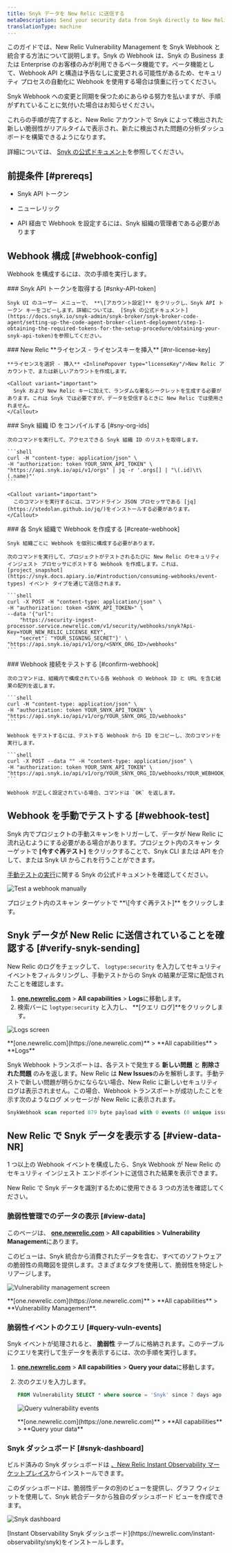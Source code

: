 ```yaml
---
title: Snyk データを New Relic に送信する
metaDescription: Send your security data from Snyk directly to New Relic.
translationType: machine
---
```







このガイドでは、New Relic Vulnerability Management を Snyk Webhook と統合する方法について説明します。Snyk の Webhook は、Snyk の Business または Enterprise のお客様のみが利用できるベータ機能です。ベータ機能として、Webhook API と構造は予告なしに変更される可能性があるため、セキュリティ プロセスの自動化に Webhook を使用する場合は慎重に行ってください。

Snyk Webhook への変更と同期を保つためにあらゆる努力を払いますが、手順がずれていることに気付いた場合はお知らせください。

これらの手順が完了すると、New Relic アカウントで Snyk によって検出された新しい脆弱性がリアルタイムで表示され、新たに検出された問題の分析ダッシュボードを構築できるようになります。

詳細については、 [Snyk の公式ドキュメント](https://snyk.docs.apiary.io/#reference/webhooks)を参照してください。

## 前提条件 [#prereqs]

* Snyk API トークン

* ニューレリック

  <InlinePopover type="licenseKey"/>

* API 経由で Webhook を設定するには、Snyk 組織の管理者である必要があります

## Webhook 構成 [#webhook-config]

Webhook を構成するには、次の手順を実行します。

<Steps>
  <Step>
    ### Snyk API トークンを取得する [#snky-API-token]

    Snyk UI のユーザー メニューで、 **\[アカウント設定]** をクリックし、Snyk API トークン キーをコピーします。詳細については、 [Snyk の公式ドキュメント](https://docs.snyk.io/snyk-admin/snyk-broker/snyk-broker-code-agent/setting-up-the-code-agent-broker-client-deployment/step-1-obtaining-the-required-tokens-for-the-setup-procedure/obtaining-your-snyk-api-token)を参照してください。
  </Step>

  <Step>
    ### New Relic **ライセンス - ライセンスキーを挿入** [#nr-license-key]

    **ライセンスを選択 - 挿入** <InlinePopover type="licenseKey"/>New Relic アカウントで、または新しいアカウントを作成します。

    <Callout variant="important">
      Snyk および New Relic キーに加えて、ランダムな署名シークレットを生成する必要があります。これは Snyk では必要ですが、データを受信するときに New Relic では使用されません。
    </Callout>
  </Step>

  <Step>
    ### Snyk 組織 ID をコンパイルする [#sny-org-ids]

    次のコマンドを実行して、アクセスできる Snyk 組織 ID のリストを取得します。

    ```shell
    curl -H "content-type: application/json" \
    -H "authorization: token YOUR_SNYK_API_TOKEN" \
    "https://api.snyk.io/api/v1/orgs" | jq -r '.orgs[] | "\(.id)\t\(.name)"'
    ```

    <Callout variant="important">
      このコマンドを実行するには、コマンドライン JSON プロセッサである [jq](https://stedolan.github.io/jq/)をインストールする必要があります。
    </Callout>
  </Step>

  <Step>
    ### 各 Snyk 組織で Webhook を作成する [#create-webhook]

    Snyk 組織ごとに Webhook を個別に構成する必要があります。

    次のコマンドを実行して、プロジェクトがテストされるたびに New Relic のセキュリティ インジェスト プロセッサにポストする Webhook を作成します。これは、 [project_snapshot](https://snyk.docs.apiary.io/#introduction/consuming-webhooks/event-types) イベント タイプを通じて送信されます。

    ```shell
    curl -X POST -H "content-type: application/json" \
    -H "authorization: token <SNYK_API_TOKEN>" \
    --data '{"url": 
        "https://security-ingest-processor.service.newrelic.com/v1/security/webhooks/snyk?Api-Key=YOUR_NEW_RELIC_LICENSE_KEY",
        "secret": "YOUR_SIGNING_SECRET"}' \
    "https://api.snyk.io/api/v1/org/<SNYK_ORG_ID>/webhooks"
    ```
  </Step>

  <Step>
    ### Webhook 接続をテストする [#confirm-webhook]

    次のコマンドは、組織内で構成されている各 Webhook の Webhook ID と URL を含む結果の配列を返します。

    ```shell
    curl -H "content-type: application/json" \
    -H "authorization: token YOUR_SNYK_API_TOKEN" \
    "https://api.snyk.io/api/v1/org/YOUR_SNYK_ORG_ID/webhooks"
    ```

    Webhook をテストするには、テストする Webhook から ID をコピーし、次のコマンドを実行します。

    ```shell
    curl -X POST --data "" -H "content-type: application/json" \
    -H "authorization: token YOUR_SNYK_API_TOKEN" \
    "https://api.snyk.io/api/v1/org/YOUR_SNYK_ORG_ID/webhooks/YOUR_WEBHOOK_ID/ping"
    ```

    Webhook が正しく設定されている場合、コマンドは `OK` を返します。
  </Step>
</Steps>

## Webhook を手動でテストする [#webhook-test]

Snyk 内でプロジェクトの手動スキャンをトリガーして、データが New Relic に流れ込むようにする必要がある場合があります。プロジェクト内のスキャン ターゲットで **\[今すぐ再テスト]** をクリックすることで、Snyk CLI または API を介して、または Snyk UI からこれを行うことができます。

[手動テストの実行](https://docs.snyk.io/getting-started/running-tests#run-tests-manually)に関する Snyk の公式ドキュメントを確認してください。

<img
  title="Test a webhook manually"
  alt="Test a webhook manually"
  src={vulnerabilitymanagementTestWebhook}
/>

<figcaption>
  プロジェクト内のスキャン ターゲットで **\[今すぐ再テスト]** をクリックします。
</figcaption>

## Snyk データが New Relic に送信されていることを確認する [#verify-snyk-sending]

New Relic のログをチェックして、 `logtype:security` を入力してセキュリティ イベントをフィルタリングし、手動テストからの Snyk の結果が正常に配信されたことを確認します。

1. **[one.newrelic.com](https://one.newrelic.com)** > **All capabilities** > **Logs**に移動します。
2. 検索バーに `logtype:security` と入力し、 **\[クエリ ログ]**をクリックします。

<img
  title="Logs screen"
  alt="Logs screen"
  src={vulnerabilitymanagementVerifySnykData}
/>

<figcaption>
  **[one.newrelic.com](https://one.newrelic.com)** > **All capabilities** > **Logs**
</figcaption>

Snyk Webhook トランスポートは、各テストで発生する **新しい問題** と **削除された問題** のみを返します。New Relic は **New Issues**のみを解析します。手動テストで新しい問題が明らかにならない場合、New Relic に新しいセキュリティ ログは表示されません。この場合、Webhook トランスポートが成功したことを示す次のようなログ メッセージが New Relic に表示されます。

```sql
SnykWebhook scan reported 879 byte payload with 0 events (0 unique issue ids) from '' errors=no
```

## New Relic で Snyk データを表示する [#view-data-NR]

1 つ以上の Webhook イベントを構成したら、Snyk Webhook が New Relic のセキュリティ インジェスト エンドポイントに送信された結果を表示できます。

New Relic で Snyk データを識別するために使用できる 3 つの方法を確認してください。

### 脆弱性管理でのデータの表示 [#view-data]

このページは、 **[one.newrelic.com](https://one.newrelic.com)** > **All capabilities** > **Vulnerability Management**にあります。

このビューは、Snyk 統合から消費されたデータを含む、すべてのソフトウェアの脆弱性の鳥瞰図を提供します。さまざまなタブを使用して、脆弱性を特定しトリアージします。

<img
  title="Vulnerability management screen"
  alt="Vulnerability management screen"
  src={accountsVmLanding}
/>

<figcaption>
  **[one.newrelic.com](https://one.newrelic.com)** > **All capabilities** > **Vulnerability Management**.
</figcaption>

### 脆弱性イベントのクエリ [#query-vuln-events]

Snyk イベントが処理されると、 **脆弱性** テーブルに格納されます。このテーブルにクエリを実行して生データを表示するには、次の手順を実行します。

1. **[one.newrelic.com](https://one.newrelic.com)** > **All capabilities** > **Query your data**に移動します。

2. 次のクエリを入力します。

   ```sql
   FROM Vulnerability SELECT * where source = 'Snyk' since 7 days ago
   ```

   <img
     title="Query vulnerability events"
     alt="Query vulnerability events"
     src={vulnerabilitymanagementQueryVulnEvents}
   />

   <figcaption>
     **[one.newrelic.com](https://one.newrelic.com)** > **All capabilities** > **Query your data**
   </figcaption>

### Snyk ダッシュボード [#snyk-dashboard]

ビルド済みの Snyk ダッシュボードは [、New Relic Instant Observability マーケットプレイス](https://newrelic.com/instant-observability/snyk)からインストールできます。

このダッシュボードは、脆弱性データの別のビューを提供し、グラフ ウィジェットを使用して、Snyk 統合データから独自のダッシュボード ビューを作成できます。

<img
  title="Snyk dashboard"
  alt="Snyk dashboard"
  src={vmSnykDashboard}
/>

<figcaption>
  [Instant Observability Snyk ダッシュボード](https://newrelic.com/instant-observability/snyk)をインストールします。
</figcaption>